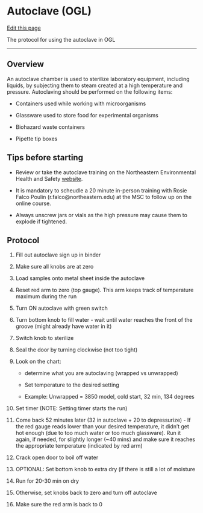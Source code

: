 # Autoclave (OGL)

[Edit this page](https://github.com/DrK-Lo/lotterhoslabprotocols/edit/main/general_autoclave.qmd)

The protocol for using the autoclave in OGL

------------------------------------------------------------------------

## **Overview** {.unnumbered}

An autoclave chamber is used to sterilize laboratory equipment, including liquids, by subjecting them to steam created at a high temperature and pressure. Autoclaving should be performed on the following items:

-   Containers used while working with microorganisms

-   Glassware used to store food for experimental organisms

-   Biohazard waste containers

-   Pipette tip boxes

## **Tips before starting** {.unnumbered}

-   Review or take the autoclave training on the Northeastern Environmental Health and Safety [website](https://northeastern.bioraft.com/node/1895187).

-   It is mandatory to scheudle a 20 minute in-person training with Rosie Falco Poulin (r.falco\@northeastern.edu) at the MSC to follow up on the online course.

-   Always unscrew jars or vials as the high pressure may cause them to explode if tightened.

## **Protocol** {.unnumbered}

1.  Fill out autoclave sign up in binder

2.  Make sure all knobs are at zero

3.  Load samples onto metal sheet inside the autoclave

4.  Reset red arm to zero (top gauge). This arm keeps track of temperature maximum during the run

5.  Turn ON autoclave with green switch

6.  Turn bottom knob to fill water - wait until water reaches the front of the groove (might already have water in it)

7.  Switch knob to sterilize

8.  Seal the door by turning clockwise (not too tight)

9.  Look on the chart:

    -   determine what you are autoclaving (wrapped vs unwrapped)

    -   Set temperature to the desired setting

    -   Example: Unwrapped = 3850 model, cold start, 32 min, 134 degrees

10. Set timer (NOTE: Setting timer starts the run)

11. Come back 52 minutes later (32 in autoclave + 20 to depressurize) - If the red gauge reads lower than your desired temperature, it didn't get hot enough (due to too much water or too much glassware). Run it again, if needed, for slightly longer (\~40 mins) and make sure it reaches the appropriate temperature (indicated by red arm)

12. Crack open door to boil off water

13. OPTIONAL: Set bottom knob to extra dry (if there is still a lot of moisture

14. Run for 20-30 min on dry

15. Otherwise, set knobs back to zero and turn off autoclave

16. Make sure the red arm is back to 0\
